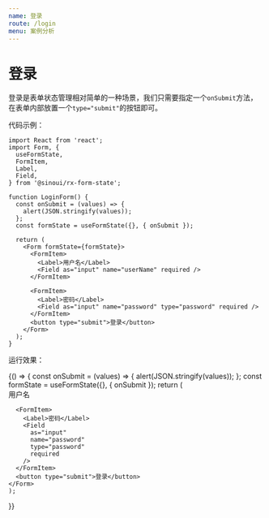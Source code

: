 ```yaml
---
name: 登录
route: /login
menu: 案例分析
---
```



# 登录

登录是表单状态管理相对简单的一种场景，我们只需要指定一个`onSubmit`方法，在表单内部放置一个`type="submit"`的按钮即可。

代码示例：

```tsx
import React from 'react';
import Form, {
  useFormState,
  FormItem,
  Label,
  Field,
} from '@sinoui/rx-form-state';

function LoginForm() {
  const onSubmit = (values) => {
    alert(JSON.stringify(values));
  };
  const formState = useFormState({}, { onSubmit });

  return (
    <Form formState={formState}>
      <FormItem>
        <Label>用户名</Label>
        <Field as="input" name="userName" required />
      </FormItem>

      <FormItem>
        <Label>密码</Label>
        <Field as="input" name="password" type="password" required />
      </FormItem>
      <button type="submit">登录</button>
    </Form>
  );
}
```

运行效果：

<Playground>
  {() => {
    const onSubmit = (values) => {
        alert(JSON.stringify(values));
    };
    const formState = useFormState({}, { onSubmit });
    return (
      <Form formState={formState} >
      <FormItem>
        <Label>用户名</Label>
        <Field as="input" name="userName" required />
      </FormItem>

      <FormItem>
        <Label>密码</Label>
        <Field
          as="input"
          name="password"
          type="password"
          required
        />
      </FormItem>
      <button type="submit">登录</button>
    </Form>
    );

}}

</Playground>

